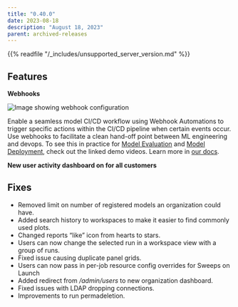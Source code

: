 ```yaml
---
title: "0.40.0"
date: 2023-08-18
description: "August 18, 2023"
parent: archived-releases
---
```


<Warning>
{{% readfile "/_includes/unsupported_server_version.md" %}}
</Warning>

## Features

************Webhooks************

![Image showing webhook configuration](https://github.com/wandb/server/assets/97066933/88ebcb78-a2e6-42ed-8a37-1be0b7556a3a)


Enable a seamless model CI/CD workflow using Webhook Automations to trigger specific actions within the CI/CD pipeline when certain events occur. Use webhooks to facilitate a clean hand-off point between ML engineering and devops. To see this in practice for [Model Evaluation](https://www.youtube.com/watch?v=7j-Mtbo-E74) and [Model Deployment](https://www.youtube.com/watch?v=g5UiAFjM2nA), check out the linked demo videos. Learn more in [our docs](/guides/core/automations/create-automations/webhook). 

**************************************New user activity dashboard on for all customers**************************************

## Fixes

- Removed limit on number of registered models an organization could have.
- Added search history to workspaces to make it easier to find commonly used plots.
- Changed reports “like” icon from hearts to stars.
- Users can now change the selected run in a workspace view with a group of runs.
- Fixed issue causing duplicate panel grids.
- Users can now pass in per-job resource config overrides for Sweeps on Launch
- Added redirect from */admin/users* to new organization dashboard.
- Fixed issues with LDAP dropping connections.
- Improvements to run permadeletion.
